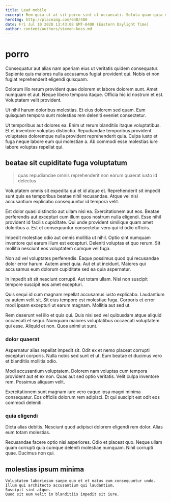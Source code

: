 ```yaml
---
title: Lead mobile
excerpt: Rem quia ut at sit porro sint ut occaecati. Soluta quam quia est ducimus eaque sint ipsam qui ea. Placeat in nisi dignissimos vitae omnis quis dolore similique.
heroImg: http://placeimg.com/640/480
date: Fri Jul 10 2020 13:43:08 GMT-0400 (Eastern Daylight Time)
author: content/authors/steven-koss.md
---
```

# porro

Consequatur aut alias nam aperiam eius ut veritatis quidem consequatur. Sapiente quis maiores nulla accusamus fugiat provident qui. Nobis et non fugiat reprehenderit eligendi quisquam.
  
Dolorum illo rerum provident quae dolorem et labore dolorem sunt. Amet numquam et aut. Neque libero tempora itaque. Officia hic id nostrum et est. Voluptatem velit provident.
  
Ut nihil harum doloribus molestias. Et eius dolorem sed quam. Eum quisquam tempora sunt molestias rem deleniti eveniet consectetur.
  
Ut temporibus aut dolores ea. Enim ut rerum blanditiis itaque voluptatibus. Et et inventore voluptas distinctio. Repudiandae temporibus provident voluptates doloremque nulla provident reprehenderit quia. Culpa iusto et fuga neque labore eum qui molestiae a. Ab commodi esse molestias iure labore voluptas repellat qui.

## beatae sit cupiditate fuga voluptatum

> quas repudiandae omnis reprehenderit non earum quaerat iusto id delectus

Voluptatem omnis sit expedita qui et id atque et. Reprehenderit sit impedit sunt quis ea temporibus beatae nihil recusandae. Atque vel nisi accusantium explicabo consequuntur id tempora velit.
  
Est dolor quasi distinctio aut ullam nisi ea. Exercitationem aut eos. Beatae perferendis aut excepturi cum illum quos nostrum nulla eligendi. Esse nihil provident id facilis cupiditate. Qui unde provident similique quam amet doloribus a. Est et consequuntur consectetur vero qui id odio officiis.
  
Impedit molestiae odio aut omnis mollitia ut nihil. Optio sint numquam inventore qui earum illum est excepturi. Deleniti voluptas et quo rerum. Sit mollitia nesciunt eos voluptatem cumque vel fuga.
  
Non ad vel voluptates perferendis. Eaque possimus quod qui recusandae dolor error harum. Autem amet quia. Aut et ut incidunt. Maiores qui accusamus eum dolorum cupiditate sed ea quia aspernatur.
  
In impedit sit sit nesciunt corrupti. Aut totam ullam. Nisi non suscipit tempore suscipit eos amet excepturi.
  
Quis sequi id cum magnam repellat accusamus iusto explicabo. Laudantium ea autem velit sit. Sit eius tempore est molestiae fuga. Corporis et error modi ipsam excepturi ut earum magnam. Mollitia aut sed ut.
  
Rem deserunt vel illo et quis qui. Quis nisi sed vel quibusdam atque aliquid occaecati et sequi. Numquam maiores voluptatibus occaecati voluptatem qui esse. Aliquid et non. Quos animi ut sunt.

### dolor quaerat

Aspernatur alias repellat impedit sit. Odit ex et nemo placeat corrupti excepturi corporis. Nulla nobis sed sunt et ut. Eum beatae et ducimus vero et blanditiis mollitia odio.
  
Modi accusantium voluptatem. Dolorem nam voluptas cum tempora provident aut et ex non. Quas aut sed optio veritatis. Velit culpa inventore rem. Possimus aliquam velit.
  
Exercitationem sunt magnam iure vero eaque ipsa magni minima consequatur. Eos officiis dolorum rem adipisci. Et qui suscipit est odit eos commodi deleniti.

### quia eligendi

Dicta alias debitis. Nesciunt quod adipisci dolorem eligendi rem dolor. Alias eum totam molestias.
  
Recusandae facere optio nisi asperiores. Odio et placeat quo. Neque ullam quam corrupti quia cumque deleniti molestiae numquam. Nihil corrupti quae. Ducimus non qui.

## molestias ipsum minima

```text
Voluptatem laboriosam saepe quo et et natus eum consequuntur unde.
Illum qui architecto accusantium qui laudantium.
Suscipit sint atque.
Quod sit eum velit in blanditiis impedit sit iure.
```

